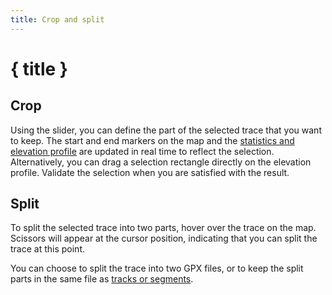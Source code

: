 ```yaml
---
title: Crop and split
---
```


<script>
</script>

# <ScissorsIcon size="24" class="inline-block" style="margin-bottom: 5px" /> { title }

## Crop

Using the slider, you can define the part of the selected trace that you want to keep.
The start and end markers on the map and the [statistics and elevation profile](../files-and-stats) are updated in real time to reflect the selection.
Alternatively, you can drag a selection rectangle directly on the elevation profile.
Validate the selection when you are satisfied with the result.

<div class="flex flex-row justify-center">
    <Scissors class="text-foreground p-3 border rounded-md shadow-lg" />
</div>

## Split

To split the selected trace into two parts, hover over the trace on the map.
Scissors will appear at the cursor position, indicating that you can split the trace at this point.

You can choose to split the trace into two GPX files, or to keep the split parts in the same file as [tracks or segments](../gpx).

<DocsImage src={splitScreenshot} alt="Hovering over the selected trace turns your cursor into scissors." />
